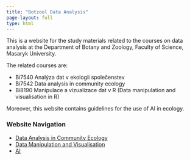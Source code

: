 ```yaml
---
title: "Botzool Data Analysis"
page-layout: full
type: html
---
```


This is a website for the study materials related to the courses on data analysis at the Department of Botany and Zoology, Faculty of Science, Masaryk University. 

The related courses are:

- Bi7540 Analýza dat v ekologii společenstev
- Bi7542 Data analysis in community ecology
- Bi8190 Manipulace a vizualizace dat v R (Data manipulation and visualisation in R)

Moreover, this website contains guidelines for the use of AI in ecology.

### Website Navigation

- [Data Analysis in Community Ecology](CommunityEcology/community_ecology.qmd)
- [Data Manipulation and Visualisation](DataManipulationVisualisation/data_manipulation_visualisation.qmd)
- [AI](AIinTeaching/ai_in_teaching.qmd)
